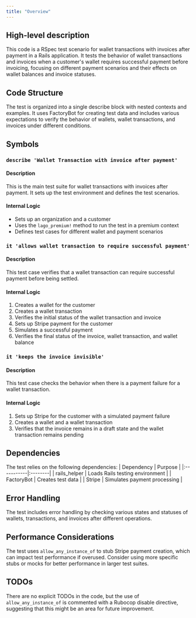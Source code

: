 ```yaml
---
title: "Overview"
---
```


## High-level description
This code is a RSpec test scenario for wallet transactions with invoices after payment in a Rails application. It tests the behavior of wallet transactions and invoices when a customer's wallet requires successful payment before invoicing, focusing on different payment scenarios and their effects on wallet balances and invoice statuses.

## Code Structure
The test is organized into a single describe block with nested contexts and examples. It uses FactoryBot for creating test data and includes various expectations to verify the behavior of wallets, wallet transactions, and invoices under different conditions.

## Symbols

### `describe 'Wallet Transaction with invoice after payment'`
#### Description
This is the main test suite for wallet transactions with invoices after payment. It sets up the test environment and defines the test scenarios.

#### Internal Logic
- Sets up an organization and a customer
- Uses the `lago_premium!` method to run the test in a premium context
- Defines test cases for different wallet and payment scenarios

### `it 'allows wallet transaction to require successful payment'`
#### Description
This test case verifies that a wallet transaction can require successful payment before being settled.

#### Internal Logic
1. Creates a wallet for the customer
2. Creates a wallet transaction
3. Verifies the initial status of the wallet transaction and invoice
4. Sets up Stripe payment for the customer
5. Simulates a successful payment
6. Verifies the final status of the invoice, wallet transaction, and wallet balance

### `it 'keeps the invoice invisible'`
#### Description
This test case checks the behavior when there is a payment failure for a wallet transaction.

#### Internal Logic
1. Sets up Stripe for the customer with a simulated payment failure
2. Creates a wallet and a wallet transaction
3. Verifies that the invoice remains in a draft state and the wallet transaction remains pending

## Dependencies
The test relies on the following dependencies:
| Dependency | Purpose |
|:-----------|:--------|
| rails_helper | Loads Rails testing environment |
| FactoryBot | Creates test data |
| Stripe | Simulates payment processing |

## Error Handling
The test includes error handling by checking various states and statuses of wallets, transactions, and invoices after different operations.

## Performance Considerations
The test uses `allow_any_instance_of` to stub Stripe payment creation, which can impact test performance if overused. Consider using more specific stubs or mocks for better performance in larger test suites.

## TODOs
There are no explicit TODOs in the code, but the use of `allow_any_instance_of` is commented with a Rubocop disable directive, suggesting that this might be an area for future improvement.
